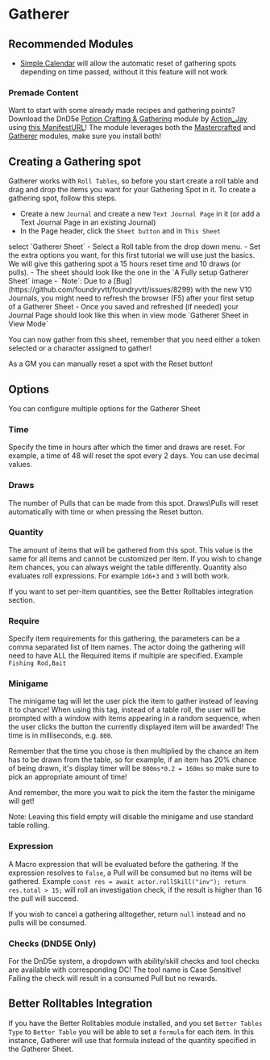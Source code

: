 
# Gatherer



## Recommended Modules
<ImageButBetter src="../public/images/Gatherer/Gatherertale.png" alt="Example Table" width={2000} height={2000} className={styles.wikiimage}/>

- [Simple
  Calendar](https://foundryvtt.com/packages/foundryvtt-simple-calendar)
  will allow the automatic reset of gathering spots depending on time
  passed, without it this feature will not work

### Premade Content

Want to start with some already made recipes and gathering points?
Download the DnD5e [Potion Crafting &
Gathering](https://github.com/action-jay/potion-crafting-gathering)
module by [Action_Jay](http://www.actionjay.com/) using [this
ManifestURL](https://github.com/action-jay/potion-crafting-gathering/releases/latest/download/module.json)\!
The module leverages both the [Mastercrafted](Mastercrafted 'wikilink')
and [Gatherer](Gatherer 'wikilink') modules, make sure you install
both\!

## Creating a Gathering spot

<ImageButBetter src="../public/images/Gatherer/Gatherersheetselect.png" alt="Selecting the Gatherer Sheet" width={2000} height={2000} className={styles.wikiimage}/>


Gatherer works with `Roll Tables`, so
before you start create a roll table and drag and drop the items you
want for your Gathering Spot in it. To create a gathering spot, follow
this steps.

- Create a new `Journal` and create a new `Text Journal Page` in it
  (or add a Text Journal Page in an existing Journal)
- In the Page header, click the `Sheet button` and in `This Sheet`
<ImageButBetter src="../public/images/Gatherer/Gatherersheetfilled.png" alt="A Fully setup Gatherer Sheet" width={2000} height={2000} className={styles.wikiimage}/>
  select `Gatherer Sheet` 
- Select a Roll table from the drop down menu.
- Set the extra options you want, for this first tutorial we will use
  just the basics. We will give this gathering spot a 15 hours reset
  time and 10 draws (or pulls).
- The sheet should look like the one in the `A Fully setup Gatherer
Sheet` image
- `Note`: Due to a
  [Bug](https://github.com/foundryvtt/foundryvtt/issues/8299) with the
  new V10 Journals, you might need to refresh the browser (F5) after
  your first setup of a Gatherer Sheet
- Once you saved and refreshed (if needed) your Journal Page should
  look like this when in view mode `Gatherer Sheet in View Mode` <ImageButBetter src="../public/images/Gatherer/Gatherersview.png" alt="Gatherer Sheet in View Mode" width={2000} height={2000} className={styles.wikiimage}/>

You can now gather from this sheet, remember that you need either a
token selected or a character assigned to gather\!

As a GM you can manually reset a spot with the Reset button\!

## Options

You can configure multiple options for the Gatherer Sheet

### Time

Specify the time in hours after which the timer and draws are reset. For
example, a time of 48 will reset the spot every 2 days. You can use
decimal values.

### Draws

The number of Pulls that can be made from this spot. Draws\\Pulls will
reset automatically with time or when pressing the Reset button.

### Quantity

The amount of items that will be gathered from this spot. This value is
the same for all items and cannot be customized per item. If you wish to
change item chances, you can always weight the table differently.
Quantity also evaluates roll expressions. For example `1d6+3` and `3`
will both work.

If you want to set per-item quantities, see the Better Rolltables
integration section.

### Require

Specify item requirements for this gathering, the parameters can be a
comma separated list of item names. The actor doing the gathering will
need to have ALL the Required items if multiple are specified. Example `Fishing Rod,Bait`
<ImageButBetter src="../public/images/Gatherer/Gathererminigame.png" alt="Gatherer Minigame" width={2000} height={2000} className={styles.wikiimage}/>


### Minigame

The minigame tag will let the user pick the item to gather instead of
leaving it to chance\! When using this tag, instead of a table roll, the
user will be prompted with a window with items appearing in a random
sequence, when the user clicks the button the currently displayed item
will be awarded\! The time is in milliseconds, e.g. `800`.

Remember that the time you chose is then multiplied by the chance an
item has to be drawn from the table, so for example, if an item has 20%
chance of being drawn, it's display timer will be `800ms*0.2 = 160ms` so
make sure to pick an appropriate amount of time\!

And remember, the more you wait to pick the item the faster the minigame
will get\!

Note: Leaving this field empty will disable the minigame and use
standard table rolling.

### Expression

A Macro expression that will be evaluated before the gathering. If the
expression resolves to `false`, a Pull will be consumed but no items
will be gathered. Example `const res = await actor.rollSkill("inv");
return res.total > 15;` will roll an investigation check, if the result
is higher than 16 the pull will succeed.

If you wish to cancel a gathering alltogether, return `null` instead and
no pulls will be consumed.

### Checks (DND5E Only)

For the DnD5e system, a dropdown with ability/skill checks and tool
checks are available with corresponding DC\! The tool name is Case
Sensitive\! Failing the check will result in a consumed Pull but no
rewards.

## Better Rolltables Integration

If you have the Better Rolltables module installed, and you set `Better
Tables Type` to `Better Table` you will be able to set a `formula` for
each item. In this instance, Gatherer will use that formula instead of
the quantity specified in the Gatherer Sheet.
